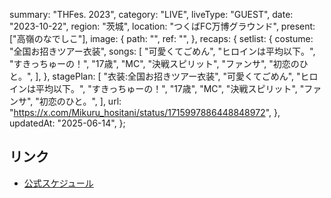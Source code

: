   summary: "THFes. 2023",
  category: "LIVE",
  liveType: "GUEST",
  date: "2023-10-22",
  region: "茨城",
  location: "つくばFC万博グラウンド",
  present: ["高嶺のなでしこ"],
  image: {
    path: "",
    ref: "",
  },
  recaps: {
    setlist: {
      costume: "全国お招きツアー衣装",
      songs: [
        "可愛くてごめん",
        "ヒロインは平均以下。",
        "すきっちゅーの！",
        "17歳",
        "MC",
        "決戦スピリット",
        "ファンサ",
        "初恋のひと。",
      ],
    },
    stagePlan: [
      "衣装:全国お招きツアー衣装",
      "可愛くてごめん",
      "ヒロインは平均以下。",
      "すきっちゅーの！",
      "17歳",
      "MC",
      "決戦スピリット",
      "ファンサ",
      "初恋のひと。",
    ],
    url: "https://x.com/Mikuru_hositani/status/1715997886448848972",
  },
  updatedAt: "2025-06-14",
};

## リンク

- [公式スケジュール](https://takanenonadeshiko.jp/?p=1390)
